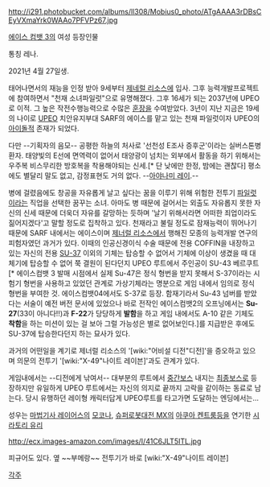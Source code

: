 http://i291.photobucket.com/albums/ll308/Mobius0_photo/ATgAAAA3rDBsCEyVXmaYrk0WAAo7PFVPz67.jpg

[[에이스 컴뱃 3]]의 여성 등장인물

통칭 레나. 

2021년 4월 27일생. 

태어나면서의 재능을 인정 받아 9세부터 [[제네럴 리소스]]에 입사. 그후 능력개발프로젝트에 참여하면서 "천재 소녀파일럿"으로 유명해졌다. 그후 16세가 되는 2037년에 UPEO로 이적. 그 높은 작전수행능력으로 수많은 [[훈장]]을 수여받았다. 3년이 지난 지금은 19세의 나이로 [[UPEO]] 치안유지부대 SARF의 에이스를 맡고 있는 천재 파일럿이자 UPEO의 [[아이돌]]적 존재가 되었다.

다만 --기획자의 음모-- 공평한 하늘의 처사로 '선천성 E조사 증후군'이라는 실버스톤병 환자. 태양빛의 E선에 면역력이 없어서 태양광이 넘치는 외부에서 활동을 하기 위해서는 우주복 비스무리한 방호복을 착용해야되는 신세.[* 단 낮에만 한정, 밤에는 괜찮다] 평소에도 별달리 말도 없고, 감정표현도 거의 없다. --[[아야나미 레이]].--

병에 걸렸음에도 창공을 자유롭게 날고 싶다는 꿈을 이루기 위해 위험한 전투기 [[파일럿]]이라는 직업을 선택한 꿈꾸는 소녀. 아마도 병 때문에 걸어서는 외출도 자유롭지 못한 자신의 신세 때문에 더욱더 자유를 갈망하는 듯하며 '날기 위해서라면 어떠한 죄업이라도 짊어지겠다'고 말할 정도로 집착하고 있다. 천재라고 불릴 정도로 잠재능력이 뛰어나기 때문에 SARF 내에서는 에이스이며 [[제너럴 리소스]]에서 행해진 모종의 능력개발 연구의 피험자였던 과거가 있다. 이때의 인공신경이식 수술 때문에 전용 COFFIN을 내장하고 있는 자신의 전용 [[SU-37]] 이외의 기체는 탑승할 수 없어서 기체에 이상이 생겼을 때 대체기에 탑승할 수 없어 쭉 결원이 된다던지 UPEO 루트에서 주인공이 SU-43 베르쿠트[* 에이스컴뱃 3 발매 시점에서 실제 Su-47은 정식 형번을 받지 못해서 S-37이라는 시험기 형번을 사용하고 있었던 관계로 가상기체라는 명분으로 게임 내에서 임의로 정식 형번을 부여한 것. 에이스컴뱃04에서도 S-37로 등장. 함재기라서 Su-43 넘버를 받았다는 서술이 예전 버전 문서에 있었으나 바로 전작인 에이스컴뱃2의 오프닝에서는 '''Su-27'''(33이 아니다!!)과 '''F-22'''가 당당하게 '''발함'''을 하고 게임 내에서도 A-10 같은 기체도 '''착함'''을 하는 미션이 있는 걸 보아 그럴 가능성은 별로 없어보인다.]를 지급받은 후에도 SU-37에 탑승한다던지 하는 묘사가 있다.

과거의 어떤일을 계기로 제너럴 리소스의 '[wiki:"어비설 디전"디전]'을 증오하고 있으며 의문의 전투기 '[wiki:"X-49"나이트 레이븐]'과도 관계가 있다. 

게임내에서는 --디전에게 낚여서-- 대부분의 루트에서 [[중간보스]] 내지는 [[최종보스]]로 등장하지만 유일하게 UPEO 루트에서는 자신의 의지로 끝까지 고락을 같이하는 동료로 남는다. 당시 유행하던 레이형 캐릭터답게 UPEO루트를 타고가면 도달하는 엔딩에서는...        

성우는 [[마법기사 레이어스]]의 [[모코나]], [[슈퍼로봇대전 MX]]의 [[아쿠아 켄트룸]]등을 연기한 [[시라토리 유리]]

http://ecx.images-amazon.com/images/I/41C6JLT5ITL.jpg

피규어도 있다. 옆 ~~부메랑~~ 전투기가 바로 [wiki:"X-49"나이트 레이븐]


[[각주]]
